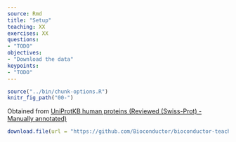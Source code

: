 ```yaml
---
source: Rmd
title: "Setup"
teaching: XX
exercises: XX
questions:
- "TODO"
objectives:
- "Download the data"
keypoints:
- "TODO"
---
```


```r
source("../bin/chunk-options.R")
knitr_fig_path("00-")
```

Obtained from [UniProtKB human proteins (Reviewed (Swiss-Prot) - Manually annotated)](https://www.uniprot.org/uniprot/?query=*&fil=reviewed%3Ayes+AND+organism%3A%22Homo+sapiens+%28Human%29+%5B9606%5D%22+AND+proteome%3Aup000005640)

```r
download.file(url = "https://github.com/Bioconductor/bioconductor-teaching/raw/master/data/UniProt/uniprot-filtered-reviewed_human_96.fasta.gz", destfile = "data/uniprot-filtered-reviewed_human_96.fasta.gz")
```
